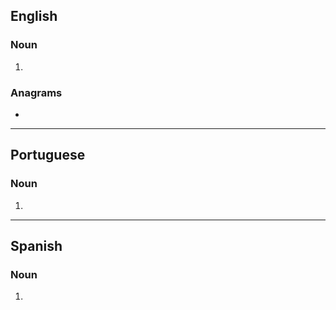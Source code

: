 {{also|Selvas}}
==English==

===Noun===
{{head|en|noun plural form}}

# {{plural of|selva|lang=en}}

===Anagrams===
* {{anagrams|en|a=aelssv|Slaves|salves|slaves|valses}}

----

==Portuguese==

===Noun===
{{head|pt|noun plural form}}

# {{plural of|selva|lang=pt}}

----

==Spanish==

===Noun===
{{head|es|noun form}}

# {{plural of|selva|lang=es}}